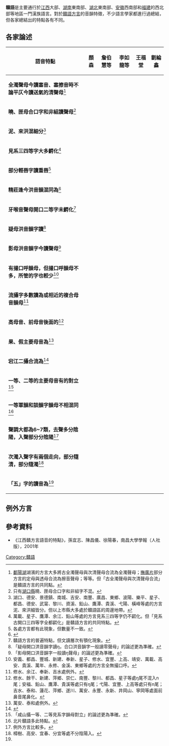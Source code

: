 {{NoteTA
|1=zh-hans:余江; zh-hant:餘江
|2=zh-hans:余干; zh-hant:餘干
}}
'''贛語'''是主要通行於[[江西|江西]]大部、[[湖南|湖南]]東南部、[[湖北|湖北]]東南部、[[安徽|安徽]]西南部和[[福建|福建]]的西北部等地區一門漢族語言。對於[[贛語方言|贛語方言]]的音韻特徵，不少語言學家都進行過總結，但各家總結出的特點各有不同。

==各家論述==
{| class="wikitable" border="1" cellpadding="4" cellspacing="0" style="width:100%"
|-
! '''語音特點''' !! 顏森 !! 詹伯慧等 !! 李如龍等 !! 王福堂 !! 劉綸鑫
|-
| align="left" | '''全濁聲母今讀塞音、塞擦音時不論平仄今讀送氣的清聲母'''<ref>[[鄱陽湖|鄱陽湖]]湖濱的方言大多將古全濁聲母與次清聲母合流為全濁聲母；[[撫廣片|撫廣片]]部分方言的定母與透母合流為擦音聲母；等等。但「古全濁聲母與次清聲母合流」是贛語方言的共同點。</ref>
| align="center" | {{Tick}}
| align="center" | {{Tick}}
| align="center" | {{Tick}}
| align="center" | {{Tick}}
| align="center" | {{Tick}}
|-
| align="left" | '''曉、匣母合口字和非組讀{{IPA|f}}聲母'''<ref>只有[[湖口縣|湖口縣]]曉、匣母合口字和非組字不混。</ref>
|
| align="center" | {{Tick}}
| align="center" | {{Tick}}
| align="center" | {{Tick}}
| align="center" | {{Tick}}
|-
| align="left" | '''泥、來洪混細分'''<ref>湖口、德安、景德鎮、南城、吉安、南豐、廣昌、東鄉、波陽、樂平、星子、都昌、德安、武甯、黎川、資溪、鉛山、鷹潭、貴溪、弋陽、橫峰等處的方言泥、來洪細皆分。但以上市縣大多處於贛語區的周邊地帶。</ref>
|
| align="center" | {{Tick}}
|
| align="center" | {{Tick}}
|
|-
| align="left" | '''見系三四等字大多齶化'''<ref>萬載、星子、鷹潭、余江、鉛山等處的方言見系三四等字仍不齶化。但「見系古開口三四等字全都齶化」是贛語方言的共同特點。</ref>
|
| align="center" | {{Tick}}
|
|
|
|-
| align="left" | '''部分輕唇字讀重唇'''<ref>各處方言都有此現象，但數量不一致。</ref>
|
|
|
|
| align="center" | {{Tick}}
|-
| align="left" | '''精莊逢今洪音韻混同為{{IPA|ʦ/ʦʰ/s}}'''<ref>{{IPA|奉新、廣昌、黎川等處的方言精莊逢今洪音韻混同為t/tʰ/s。但「精莊逢今洪音韻混同」是贛語方言的共同特點。}}</ref>
|
|
| align="center" | {{Tick}}
|
| align="center" | {{Tick}}
|-
| align="left" | '''牙喉音聲母開口二等字未齶化'''<ref>贛語方言的普遍特點，但文讀層次有顎化現象。</ref>
|
|
|
|
| align="center" | {{Tick}}
|-
| align="left" | '''疑母洪音韻字讀{{IPA|ŋ}}'''<ref>「疑母開口洪音韻字讀ŋ，合口洪音韻字一般讀零聲母」的論述更為準確。</ref>
|
|
|
| align="center" | {{Tick}}
| align="center" | {{Tick}}
|-
| align="left" | '''影母洪音韻字今讀{{IPA|ŋ}}聲母'''<ref>「影母開口洪音韻字一般讀ŋ聲母」的論述更為準確。</ref>
| align="center" | {{Tick}}
|
| align="center" | {{Tick}}
| align="center" | {{Tick}}
|
|-
| align="left" | '''有撮口呼韻母，但撮口呼韻母不多，所管的字也較少'''<ref>安義、都昌、豐城、新建、奉新、星子、修水、宜豐、上高、靖安、萬載、高安、貴溪、萬年、永修、金溪、東鄉等處的方言全無撮口呼。</ref>
|
| align="center" | {{Tick}}
|
| align="center" | {{Tick}}
|
|-
| align="left" | '''流攝字多數讀為{{IPA|ɛu/ɛu}}或相近的複合母音韻母'''<ref>修水、余江、奉新、吉水處例外。</ref>
| align="center" | {{Tick}}
| align="center" | {{Tick}}
|
|
|
|-
| align="left" | '''高母音、前母音後面的{{IPA|ŋ尾混入n尾}}'''<ref>修水、餘干、新建、萍鄉、崇仁、南豐、黎川、都昌、星子等處ŋ尾不混入n尾；安福、鉛山、鷹潭、貴溪等處只有ŋ尾；弋陽、宜豐、上高等處只有n尾；吉水、泰和、蓮花、萍鄉、遂川、萬安、永豐、永新、井岡山、寧岡等處面前鼻音尾鼻化。</ref>
|
| align="center" | {{Tick}}
|
|
|
|-
| align="left" | '''果、假主要母音為{{IPA|o/a}}'''<ref>萬安、泰和處例外。</ref>
|
|
| align="center" | {{Tick}}
|
| align="center" | {{Tick}}
|-
| align="left" | '''宕江二攝合流為{{IPA|ɔŋ}}'''<ref>{{IPA|吉水、泰和、蓮花、萬安、永豐、永新、井岡山、寧岡等點無鼻韻尾。但「宕江二攝合流」是贛語方言的共同特點。}}</ref>
|
|
| align="center" | {{Tick}}
|
| align="center" | {{Tick}}
|-
| align="left" | '''一等、二等的主要母音有{{IPA|o/a}}的對立'''<ref>「咸山攝一等、二等見系字韻母對立」的論述更為準確。</ref>
|
|
|
|
| align="center" | {{Tick}}
|-
| align="left" | '''一等覃韻和談韻字韻母不相混同'''<ref>北片贛語多此特點。</ref>
|
|
|
|
|
|-
| align="left" | '''聲調大都為6~7類，去聲多分陰陽，入聲部分分陰陽'''<ref name="#1">例外方言比較多。</ref>
|
| align="center" | {{Tick}}
|
|
|
|-
| align="left" | '''次濁入聲字有兩個走向，部分隨清，部分隨濁'''<ref>樟樹、高安、宜春、分宜等處不分陰陽入。</ref>
|
|
| align="center" | {{Tick}}
|
|
|-
| align="left" | '''「五」字的讀音為{{IPA|ŋ}}'''<ref name="#1"/>
|
|
| align="center" | {{Tick}}
|
| align="center" | {{Tick}}
|}

==例外方言==
<div class="references-small">
<references />
</div>

==參考資料==
*《江西贛方言語音的特點》，孫宜志、陳昌儀、徐陽春，南昌大學學報（人社版），2001年

{{贛語}}
{{漢語音韻學}}

[[Category:贛語|Category:贛語]]